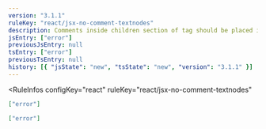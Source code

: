 ```yaml
---
version: "3.1.1"
ruleKey: "react/jsx-no-comment-textnodes"
description: Comments inside children section of tag should be placed inside braces
jsEntry: ["error"]
previousJsEntry: null
tsEntry: ["error"]
previousTsEntry: null
history: [{ "jsState": "new", "tsState": "new", "version": "3.1.1" }]
---
```


<RuleInfos 
  configKey="react" 
  ruleKey="react/jsx-no-comment-textnodes" 
>

```json
["error"]
```

```json
["error"]
```

</RuleInfos>
